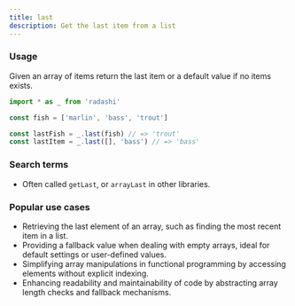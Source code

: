 ```yaml
---
title: last
description: Get the last item from a list
---
```


### Usage

Given an array of items return the last item or a default value if no items exists.

```ts
import * as _ from 'radashi'

const fish = ['marlin', 'bass', 'trout']

const lastFish = _.last(fish) // => 'trout'
const lastItem = _.last([], 'bass') // => 'bass'
```

### Search terms

- Often called `getLast`, or `arrayLast` in other libraries.

### Popular use cases

- Retrieving the last element of an array, such as finding the most recent item in a list.
- Providing a fallback value when dealing with empty arrays, ideal for default settings or user-defined values.
- Simplifying array manipulations in functional programming by accessing elements without explicit indexing.
- Enhancing readability and maintainability of code by abstracting array length checks and fallback mechanisms.
